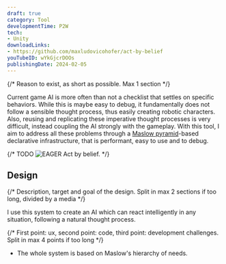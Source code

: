 ```yaml
---
draft: true
category: Tool
developmentTime: P2W
tech:
- Unity
downloadLinks:
- https://github.com/maxludovicohofer/act-by-belief
youTubeID: wYkGjcrDOOs
publishingDate: 2024-02-05
---
```


{/* Reason to exist, as short as possible. Max 1 section */}

Current game AI is more often than not a checklist that settles on specific behaviors. While this is maybe easy to debug, it fundamentally does not follow a sensible thought process, thus easily creating robotic characters. Also, reusing and replicating these imperative thought processes is very difficult, instead coupling the AI strongly with the gameplay. With this tool, I aim to address all these problems through a [Maslow pyramid](https://en.wikipedia.org/wiki/Maslow%27s_hierarchy_of_needs)-based declarative infrastructure, that is performant, easy to use and to debug.

{/* TODO ![EAGER Act by belief.](./act-by-belief-tool.png) */}

## Design

{/* Description, target and goal of the design. Split in max 2 sections if too long, divided by a media */}

I use this system to create an AI which can react intelligently in any situation, following a natural thought process.

{/* First point: ux, second point: code, third point: development challenges. Split in max 4 points if too long */}

* The whole system is based on Maslow's hierarchy of needs.
